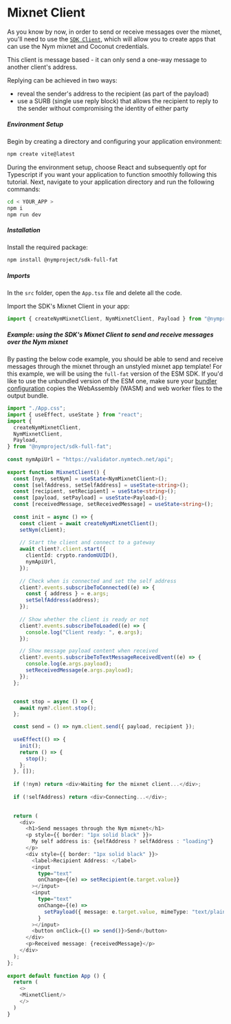 
# Mixnet Client

As you know by now, in order to send or receive messages over the mixnet, you'll need to use the [`SDK Client`](https://www.npmjs.com/package/@nymproject/sdk), which will allow you to create apps that can use the Nym mixnet and Coconut credentials.

This client is message based - it can only send a one-way message to another client's address.

Replying can be achieved in two ways:
- reveal the sender's address to the recipient (as part of the payload)
- use a SURB (single use reply block) that allows the recipient to reply to the sender without compromising the identity of either party

##### Environment Setup
Begin by creating a directory and configuring your application environment:

```bash
npm create vite@latest
```

During the environment setup, choose React and subsequently opt for Typescript if you want your application to function smoothly following this tutorial. Next, navigate to your application directory and run the following commands:
```bash
cd < YOUR_APP >
npm i 
npm run dev
```

##### Installation
Install the required package:
```bash
npm install @nymproject/sdk-full-fat 
```

##### Imports
In the `src` folder, open the `App.tsx` file and delete all the code.

Import the SDK's Mixnet Client in your app:
````js
import { createNymMixnetClient, NymMixnetClient, Payload } from "@nymproject/sdk-full-fat";
````

##### Example: using the SDK's Mixnet Client to send and receive messages over the Nym mixnet
By pasting the below code example, you should be able to send and receive messages through the mixnet through an unstyled mixnet app template!
<Callout type="info" emoji="ℹ️">
    For this example, we will be using the `full-fat` version of the ESM SDK. If you'd like to use the unbundled version of the ESM one, make sure your [bundler configuration](../../bundling/bundling) copies the WebAssembly (WASM) and web worker files to the output bundle.
</Callout>


```ts
import "./App.css";
import { useEffect, useState } from "react";
import {
  createNymMixnetClient,
  NymMixnetClient,
  Payload,
} from "@nymproject/sdk-full-fat";
 
const nymApiUrl = "https://validator.nymtech.net/api";
 
export function MixnetClient() {
  const [nym, setNym] = useState<NymMixnetClient>();
  const [selfAddress, setSelfAddress] = useState<string>();
  const [recipient, setRecipient] = useState<string>();
  const [payload, setPayload] = useState<Payload>();
  const [receivedMessage, setReceivedMessage] = useState<string>();
 
  const init = async () => {
    const client = await createNymMixnetClient();
    setNym(client);
 
    // Start the client and connect to a gateway
    await client?.client.start({
      clientId: crypto.randomUUID(),
      nymApiUrl,
    });
 
    // Check when is connected and set the self address
    client?.events.subscribeToConnected((e) => {
      const { address } = e.args;
      setSelfAddress(address);
    });
 
    // Show whether the client is ready or not
    client?.events.subscribeToLoaded((e) => {
      console.log("Client ready: ", e.args);
    });

    // Show message payload content when received
    client?.events.subscribeToTextMessageReceivedEvent((e) => {
      console.log(e.args.payload);
      setReceivedMessage(e.args.payload);
    });
  };


  const stop = async () => {
    await nym?.client.stop();
  };

  const send = () => nym.client.send({ payload, recipient });
 
  useEffect(() => {
    init();
    return () => {
      stop();
    };
  }, []);
 
  if (!nym) return <div>Waiting for the mixnet client...</div>;
 
  if (!selfAddress) return <div>Connecting...</div>;

 
  return (
    <div>
      <h1>Send messages through the Nym mixnet</h1>
      <p style={{ border: "1px solid black" }}>
        My self address is: {selfAddress ? selfAddress : "loading"}
      </p>
      <div style={{ border: "1px solid black" }}>
        <label>Recipient Address: </label>
        <input
          type="text"
          onChange={(e) => setRecipient(e.target.value)}
        ></input>
        <input
          type="text"
          onChange={(e) =>
            setPayload({ message: e.target.value, mimeType: "text/plain" })
          }
        ></input>
        <button onClick={() => send()}>Send</button>
      </div>
      <p>Received message: {receivedMessage}</p>
    </div>
  );
};
 
export default function App () {
  return (
    <>
    <MixnetClient/>
    </>
  )
}

```


